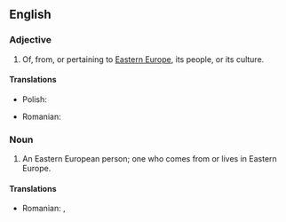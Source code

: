 ==English==

===Adjective===
{{en-adj|pos=[[Eastern]] [[European]]|-}}

# Of, from, or pertaining to [[Eastern Europe]], its people, or its culture.

====Translations====
{{trans-top|Eastern European}}
* Polish: {{t-|pl|wschodnioeuropejski|m}}
{{trans-mid}}
* Romanian: {{t|ro|est-european}}
{{trans-bottom}}

===Noun===
{{en-noun|sg=[[Eastern]] [[European]]}}

# An Eastern European person; one who comes from or lives in Eastern Europe.

====Translations====
{{trans-top|Eastern European person}}
* Romanian: {{t|ro|est-european|m}}, {{t|ro|est-europeană|f}}
{{trans-mid}}
{{trans-bottom}}